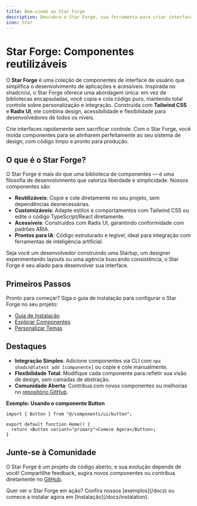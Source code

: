 ```yaml
---
title: Bem-vindo ao Star Forge
description: Descubra o Star Forge, sua ferramenta para criar interfaces com componentes reutilizáveis e customizáveis.
icon: Star
---
```



# Star Forge: Componentes reutilizáveis

O **Star Forge** é uma coleção de componentes de interface de usuário que simplifica o desenvolvimento de aplicações e acessíveis. Inspirada no shadcn/ui, o Star Forge oferece uma abordagem única: em vez de bibliotecas encapsuladas, você copia e cola código puro, mantendo total controle sobre personalização e integração. Construída com **Tailwind CSS** e **Radix UI**, ele combina design, acessibilidade e flexibilidade para desenvolvedores de todos os níveis.

<Callout title="Por que Star Forge?">
Crie interfaces rapidamente sem sacrificar controle. Com o Star Forge, você molda componentes para se alinharem perfeitamente ao seu sistema de design, com código limpo e pronto para produção.
</Callout>

## O que é o Star Forge?

O Star Forge é mais do que uma biblioteca de componentes — é uma filosofia de desenvolvimento que valoriza liberdade e simplicidade. Nossos componentes são:

- **Reutilizáveis**: Copie e cole diretamente no seu projeto, sem dependências desnecessárias.
- **Customizáveis**: Adapte estilos e comportamentos com Tailwind CSS ou edite o código TypeScript/React diretamente.
- **Acessíveis**: Construídos com Radix UI, garantindo conformidade com padrões ARIA.
- **Prontos para IA**: Código estruturado e legível, ideal para integração com ferramentas de inteligência artificial.

Seja você um desenvolvedor construindo uma Startup, um designer experimentando layouts ou uma agência buscando consistência, o Star Forge é seu aliado para desenvolver sua interface.

## Primeiros Passos

Pronto para começar? Siga o guia de instalação para configurar o Star Forge no seu projeto:

- [Guia de Instalação](/docs/instalation)
- [Explorar Componentes](/docs/components/basic/text)
- [Personalizar Temas](/docs/customization)

## Destaques

- **Integração Simples**: Adicione componentes via CLI com `npx shadcn@latest add [componente]` ou copie e cole manualmente.
- **Flexibilidade Total**: Modifique cada componente para refletir sua visão de design, sem camadas de abstração.
- **Comunidade Aberta**: Contribua com novos componentes ou melhorias no [repositório GitHub](https://github.com/EuMotta/starforge-docs).

**Exemplo: Usando o componente Button**

```tsx
import { Button } from "@/components/ui/button";

export default function Home() {
  return <Button variant="primary">Comece Agora</Button>;
}
```

## Junte-se à Comunidade

O Star Forge é um projeto de código aberto, e sua evolução depende de você! Compartilhe feedback, sugira novos componentes ou contribua diretamente no [GitHub](https://github.com/EuMotta/starforge-docs).

<Callout type="info">
Quer ver o Star Forge em ação? Confira nossos [exemplos](/docs) ou comece a instalar agora em [Instalação](/docs/instalation).
</Callout>